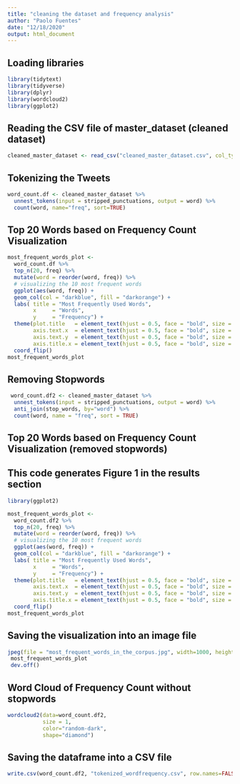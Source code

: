 ---
title: "cleaning the dataset and frequency analysis"
author: "Paolo Fuentes"
date: "12/18/2020"
output: html_document
---

## Loading libraries
```{r}
library(tidytext)
library(tidyverse)
library(dplyr)
library(wordcloud2)
library(ggplot2)
```

## Reading the CSV file of master_dataset (cleaned dataset)
```{r}
cleaned_master_dataset <- read_csv("cleaned_master_dataset.csv", col_types="ccccccc")
```

## Tokenizing the Tweets
```{r}
word_count.df <- cleaned_master_dataset %>%
  unnest_tokens(input = stripped_punctuations, output = word) %>%
  count(word, name="freq", sort=TRUE)
```

## Top 20 Words based on Frequency Count Visualization
```{r}
most_frequent_words_plot <-
  word_count.df %>%
  top_n(20, freq) %>%
  mutate(word = reorder(word, freq)) %>%
  # visualizing the 10 most frequent words
  ggplot(aes(word, freq)) +
  geom_col(col = "darkblue", fill = "darkorange") +
  labs( title = "Most Frequently Used Words",
        x     = "Words",
        y     = "Frequency") +
  theme(plot.title   = element_text(hjust = 0.5, face = "bold", size = 24),
        axis.text.x  = element_text(hjust = 0.5, face = "bold", size = 18),
        axis.text.y  = element_text(hjust = 0.5, face = "bold", size = 18),
        axis.title.x = element_text(hjust = 0.5, face = "bold", size = 20)) +
  coord_flip() 
most_frequent_words_plot
```

## Removing Stopwords
```{r}
 word_count.df2 <- cleaned_master_dataset %>%
  unnest_tokens(input = stripped_punctuations, output = word) %>%
  anti_join(stop_words, by="word") %>%
  count(word, name = "freq", sort = TRUE)
```

## Top 20 Words based on Frequency Count Visualization (removed stopwords) 
## This code generates Figure 1 in the results section
```{r}
library(ggplot2)

most_frequent_words_plot <-
  word_count.df2 %>%
  top_n(20, freq) %>%
  mutate(word = reorder(word, freq)) %>%
  # visualizing the 10 most frequent words
  ggplot(aes(word, freq)) +
  geom_col(col = "darkblue", fill = "darkorange") +
  labs( title = "Most Frequently Used Words",
        x     = "Words",
        y     = "Frequency") +
  theme(plot.title   = element_text(hjust = 0.5, face = "bold", size = 24),
        axis.text.x  = element_text(hjust = 0.5, face = "bold", size = 18),
        axis.text.y  = element_text(hjust = 0.5, face = "bold", size = 18),
        axis.title.x = element_text(hjust = 0.5, face = "bold", size = 20)) +
  coord_flip() 
most_frequent_words_plot
```


## Saving the visualization into an image file
```{r}
jpeg(file = "most_frequent_words_in_the_corpus.jpg", width=1000, height=600)
 most_frequent_words_plot
 dev.off()
```



## Word Cloud of Frequency Count without stopwords
```{r}
wordcloud2(data=word_count.df2,
           size = 1,
           color="random-dark",
           shape="diamond")
```

## Saving the dataframe into a CSV file
```{r}
write.csv(word_count.df2, "tokenized_wordfrequency.csv", row.names=FALSE)
```